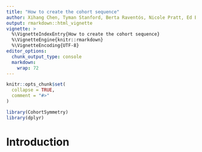 ```yaml
---
title: "How to create the cohort sequence"
author: Xihang Chen, Tyman Stanford, Berta Raventós, Nicole Pratt, Ed Burn, Marti Catala, Danielle Newby, Nuria Mercade-Besora, Mike Du, Yuchen Guo, Kim Lopez, Marta Alcalde-Herraiz
output: rmarkdown::html_vignette
vignette: >
  %\VignetteIndexEntry{How to create the cohort sequence}
  %\VignetteEngine{knitr::rmarkdown}
  %\VignetteEncoding{UTF-8}
editor_options: 
  chunk_output_type: console
  markdown: 
    wrap: 72
---
```


```r
knitr::opts_chunk$set(
  collapse = TRUE,
  comment = "#>"
)
```

```r
library(CohortSymmetry)
library(dplyr)
```

# Introduction

